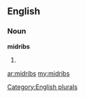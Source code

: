 ==English==

===Noun===
'''midribs'''

# {{plural of|[[midrib]]}}

[[Category:English plurals]]

[[ar:midribs]]
[[my:midribs]]
